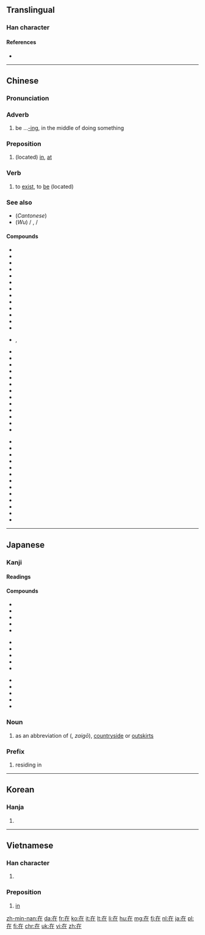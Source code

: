 ==Translingual==
{{stroke order|strokes=6}}
{{stroke order|type=animate}}

===Han character===
{{Han char|rn=32|rad=土|as=03|sn=6|four=4021<sub>4</sub>|canj=大中土 (KLG)|ids=⿸[[𠂇]]⿰[[丨]][[土]]}}

====References====
* {{Han ref|kx=0224.181|dkj=04881|dj=0455.140|hdz=10418.070|uh=5728|ud=22312|bh=A662|bd=42594}}

----

==Chinese==
{{zh-hanzi-box|[[在]]}}

===Pronunciation===
{{zh-pron
|m=zài
|c=zoi6
|h=poj=[[tshài]] (tshai<sup>3</sup>), [[tshoi]] (tshoi<sup>1</sup>)|gd=ts'oi<sup>1</sup>, ts'ai<sup>5</sup>, ts'ai<sup>1</sup>, hoi<sup>1</sup>, t'oi<sup>1</sup> [Meixian], ts'oi<sup>1</sup>, ts'ai<sup>6</sup> [Hailu], ts'oi<sup>1</sup>, ts'ai<sup>5</sup> [Siyan, Kwangtung], ts'oi<sup>1</sup>, ts'ai<sup>3</sup> [Bao'an], ts'ai<sup>3</sup> [Dongguan]|hpy=cai4, coi1
|mn=tsāi
|w=3ze
|mc=y
|oc=y
|ma=y
|cat=adv,prep,v
}}

===Adverb===
{{zh-adv}}

# be ...[[-ing]], in the middle of doing something {{gloss|indicating an action in progress}}
#: {{zh-usex|我 在 看 電視。|I'm watching TV.|link=yes}}

===Preposition===
{{zh-prep}}

# (located) [[in]], [[at]]
#: {{zh-usex|我 住 在 ^中國。|I live in China.|link=yes}}

===Verb===
{{zh-verb}}

# to [[exist]], to [[be]] (located)

===See also===
* (''Cantonese'') {{zh-l|喺}}
* (''Wu'') {{zh-l|辣}} / {{zh-l|拉}}, {{zh-l|辣海}} / {{zh-l|拉海}}

====Compounds====
{{top3}}
* {{zh-l|在案}}
* {{zh-l|在编}}
* {{zh-l|在册}}
* {{zh-l|在场}}
* {{zh-l|在党}}
* {{zh-l|在行}}
* {{zh-l|在乎}}
* {{zh-l|在即}}
* {{zh-l|在家}}
* {{zh-l|在教}}
* {{zh-l|在劫难逃}}
* {{zh-l|在理}}
* {{zh-l|在内}}
* {{zh-l|在谱}}, {{zh-l|在谱儿}}
{{mid3}}
* {{zh-l|在世}}
* {{zh-l|在数}}
* {{zh-l|在所不辞}}
* {{zh-l|在所不计}}
* {{zh-l|在所不惜}}
* {{zh-l|在所难免}}
* {{zh-l|在逃}}
* {{zh-l|在天之灵}}
* {{zh-l|在外}}
* {{zh-l|在望}}
* {{zh-l|在位}}
* {{zh-l|在握}}
* {{zh-l|在下}}
{{mid3}}
* {{zh-l|在先}}
* {{zh-l|在线}}
* {{zh-l|在心}}
* {{zh-l|在学}}
* {{zh-l|在押}}
* {{zh-l|在野}}
* {{zh-l|在野党}}
* {{zh-l|在业}}
* {{zh-l|在意}}
* {{zh-l|在于}}
* {{zh-l|在职}}
* {{zh-l|在座}}
* {{zh-l|現在/现在}}
{{bottom}}

----

==Japanese==

===Kanji===
{{ja-kanji|grade=5|rs=土03}}

====Readings====
{{ja-readings
|goon=[[ざい]] (zai)
|kanon=[[さい]] (sai) {{qualifier|non-[[w:Jōyō kanji|Jōyō]] reading}}
|kun=[[ある|あ.る]] ({{ja-l|在る}}, a.ru), [[あり]] (ari) {{qualifier|rare}}, [[ます|-ま.す]] ({{ja-l|在す}}, -ma.su) {{qualifier|rare}}
}}

====Compounds====
{{top3}}
* {{ja-l|在位|ざいい|zaii}}
* {{ja-l|在家|ざいけ|zaike}}
* {{ja-l|在庫|ざいこ|zaiko}}
* {{ja-l|在校|ざいこう|zaikō}}
* {{ja-l|在住|ざいじゅう|zaijū}}
{{mid3}}
* {{ja-l|在職|ざいしょく|zaishoku}}
* {{ja-l|在世|ざいせ|zaise}}
* {{ja-l|在籍|ざいせき|zaiseki}}
* {{ja-l|在宅|ざいたく|zaitaku}}
* {{ja-l|在任|ざいにん|zainin}}
{{mid3}}
* {{ja-l|在来|ざいらい|zairai}}
* {{ja-l|在留|ざいりゅう|zairyū}}
* {{ja-l|存在|そんざい|sonzai}}
* {{ja-l|在日|ざいにち|zainichi}}
* {{ja-l|現在地|げんざいち|genzaichi}}
{{bottom}}

===Noun===
{{ja-noun|ざい}} 

# as an abbreviation of {{l|ja|在郷}} ({{l|ja|ざいごう}}, ''zaigō''), [[countryside]] or [[outskirts]]

===Prefix===
{{ja-pos|ざい|prefix}} 

# residing in

----

==Korean==

===Hanja===
{{ko-hanja|hangeul=재|rv=jae|mr=chae}}

# {{defn|lang=ko|sort=土03}}

----

==Vietnamese==

===Han character===
{{vi-hantu|tại|rs=土03}}

# {{defn|lang=vi|sort=土03}}

===Preposition===
{{head|vi|preposition|sc=Hant}}{{attention|vi|may need inflection template}}

# [[in]]

[[zh-min-nan:在]]
[[da:在]]
[[fr:在]]
[[ko:在]]
[[it:在]]
[[lt:在]]
[[li:在]]
[[hu:在]]
[[mg:在]]
[[fj:在]]
[[nl:在]]
[[ja:在]]
[[pl:在]]
[[fi:在]]
[[chr:在]]
[[uk:在]]
[[vi:在]]
[[zh:在]]